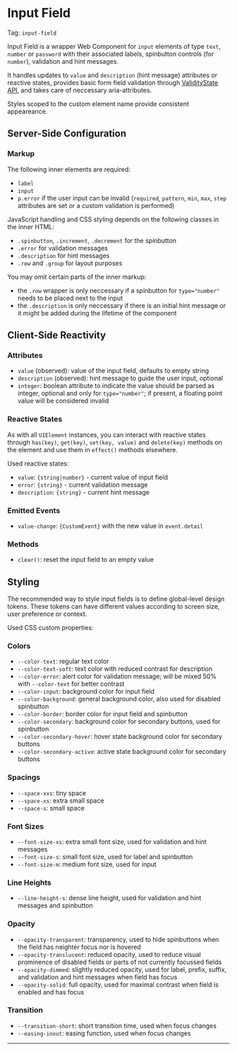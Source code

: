 
<Meta of={InputFieldStories} />

# Input Field

Tag: `input-field`

Input Field is a wrapper Web Component for `input` elements of type `text`, `number` or `password` with their associated labels, spinbutton controls (for `number`), validation and hint messages.

It handles updates to `value` and `description` (hint message) attributes or reactive states, provides basic form field validation through [ValidityState API](https://developer.mozilla.org/en-US/docs/Web/API/ValidityState), and takes care of neccessary aria-attributes.

Styles scoped to the custom element name provide consistent appeareance.

<Canvas of={InputFieldStories.Empty} />

## Server-Side Configuration

<Controls />

### Markup

<Source />

The following inner elements are required:
- `label`
- `input`
- `p.error` if the user input can be invalid (`required`, `pattern`, `min`, `max`, `step` attributes are set or a custom validation is performed)

JavaScript handling and CSS styling depends on the following classes in the inner HTML:
- `.spinbutton`, `.increment`, `.decrement` for the spinbutton
- `.error` for validation messages
- `.description` for hint messages
- `.row` and `.group` for layout purposes

You may omit certain parts of the inner markup:
- the `.row` wrapper is only neccessary if a spinbutton for `type="number"` needs to be placed next to the input
- the `.description` is only neccessary if there is an initial hint message or it might be added during the lifetime of the component

## Client-Side Reactivity

### Attributes

- `value` (observed): value of the input field, defaults to empty string
- `description` (observed): hint message to guide the user input, optional
- `integer`: boolean attribute to indicate the value should be parsed as integer, optional and only for `type="number"`; if present, a floating point value will be considered invalid

### Reactive States

As with all `UIElement` instances, you can interact with reactive states through `has(key)`, `get(key)`, `set(key, value)` and `delete(key)` methods on the element and use them in `effect()` methods elsewhere.

Used reactive states:

- `value`: `{string|number}` - current value of input field
- `error`: `{string}` - current validation message
- `description`: `{string}` - current hint message

### Emitted Events

- `value-change`: `{CustomEvent}` with the new value in `event.detail`

### Methods

- `clear()`: reset the input field to an empty value

## Styling

The recommended way to style input fields is to define global-level design tokens. These tokens can have different values according to screen size, user preference or context.

Used CSS custom properties:

### Colors

- `--color-text`: regular text color
- `--color-text-soft`: text color with reduced contrast for description
- `--color-error`: alert color for validation message; will be mixed 50% with `--color-text` for better contrast
- `--color-input`: background color for input field
- `--color-background`: general background color, also used for disabled spinbutton
- `--color-border`: border color for input field and spinbutton
- `--color-secondary`: background color for secondary buttons, used for spinbutton
- `--color-secondary-hover`: hover state background color for secondary buttons
- `--color-secondary-active`: active state background color for secondary buttons

### Spacings

- `--space-xxs`: tiny space
- `--space-xs`: extra small space
- `--space-s`: small space

### Font Sizes

- `--font-size-xs`: extra small font size, used for validation and hint messages
- `--font-size-s`: small font size, used for label and spinbutton
- `--font-size-m`: medium font size, used for input

### Line Heights

- `--line-height-s`: dense line height, used for validation and hint messages and spinbutton

### Opacity

- `--opacity-transparent`: transparency, used to hide spinbuttons when the field has neighter focus nor is hovered
- `--opacity-translucent`: reduced opacity, used to reduce visual prominence of disabled fields or parts of not currently focussed fields
- `--opacity-dimmed`: slightly reduced opacity, used for label, prefix, suffix, and validation and hint messages when field has focus
- `--opacity-solid`: full opacity, used for maximal contrast when field is enabled and has focus

### Transition

- `--transition-short`: short transition time, used when focus changes
- `--easing-inout`: easing function, used when focus changes

---

<Stories />
